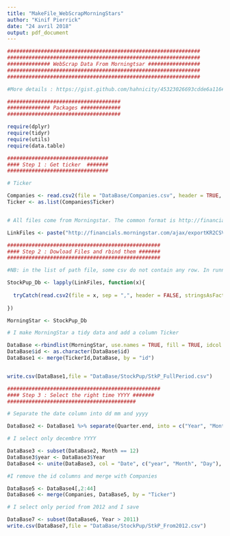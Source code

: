 ```yaml
---
title: "MakeFile_WebScrapMorningStars"
author: "Kinif Pierrick"
date: "24 avril 2018"
output: pdf_document
---
```



```r

###############################################################
###############################################################
############## WebScrap Data From Morningtsar #################
###############################################################
###############################################################

#More details : https://gist.github.com/hahnicity/45323026693cdde6a116#file-morningstar-api-md

#####################################
############## Packages #############
#####################################

require(dplyr)
require(tidyr)
require(utils)
require(data.table)

#################################
#### Step 1 : Get ticker  #######
#################################

# Ticker 

Companies <- read.csv2(file = "DataBase/Companies.csv", header = TRUE, stringsAsFactors = FALSE)
Ticker <- as.list(Companies$Ticker)


# All files come from Morningstar. The common format is http://financials.morningstar.com/ajax/exportKR2CSV.html?t=FB So I create a vector containing this format for all Ticker  /// CSV Format :)

LinkFiles <- paste("http://financials.morningstar.com/ajax/exportKR2CSV.html?t=",Ticker, sep = "")

##################################################
#### Step 2 : Dowload Files and rbind them #######
##################################################

#NB: in the list of path file, some csv do not contain any row. In running the function, it cause some errors so adding tryCatch is a good way to solve the problem.

StockPup_Db <- lapply(LinkFiles, function(x){
  
  tryCatch(read.csv2(file = x, sep = ",", header = FALSE, stringsAsFactors = FALSE), error=function(e) NULL)
  
})

MorningStar <- StockPup_Db 

# I make MorningStar a tidy data and add a column Ticker 

DataBase <-rbindlist(MorningStar, use.names = TRUE, fill = TRUE, idcol = "id")
DataBase$id <- as.character(DataBase$id)
DataBase1 <- merge(TickerId,DataBase, by = "id")


write.csv(DataBase1,file = "DataBase/StockPup/StkP_FullPeriod.csv")

##################################################
#### Step 3 : Select the right time YYYY #######
##########################################

# Separate the date column into dd mm and yyyy

DataBase2 <- DataBase1 %>% separate(Quarter.end, into = c("Year", "Month","Day"), sep = "-")

# I select only decembre YYYY

DataBase3 <- subset(DataBase2, Month == 12)
DataBase3$year <- DataBase3$Year
DataBase4 <- unite(DataBase3, col = "Date", c("year", "Month", "Day"), sep = "-") 

#I remove the id columns and merge with Companies

DataBase5 <- DataBase4[,2:44] 
DataBase6 <- merge(Companies, DataBase5, by = "Ticker")

# I select only period from 2012 and I save

DataBase7 <- subset(DataBase6, Year > 2011)
write.csv(DataBase7,file = "DataBase/StockPup/StkP_From2012.csv")


```

